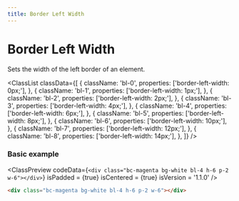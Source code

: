 ```yaml
---
title: Border Left Width
---
```



# Border Left Width

Sets the width of the left border of an element.

<ClassList
  classData={[
    {
      className: 'bl-0',
      properties: ['border-left-width: 0px;'],
    },
    {
      className: 'bl-1',
      properties: ['border-left-width: 1px;'],
    },
    {
      className: 'bl-2',
      properties: ['border-left-width: 2px;'],
    },
    {
      className: 'bl-3',
      properties: ['border-left-width: 4px;'],
    },
    {
      className: 'bl-4',
      properties: ['border-left-width: 6px;'],
    },
    {
      className: 'bl-5',
      properties: ['border-left-width: 8px;'],
    },
    {
      className: 'bl-6',
      properties: ['border-left-width: 10px;'],
    },
    {
      className: 'bl-7',
      properties: ['border-left-width: 12px;'],
    },
    {
      className: 'bl-8',
      properties: ['border-left-width: 14px;'],
    },
  ]}
/>

### Basic example

<ClassPreview
  codeData={`
    <div class="bc-magenta bg-white bl-4 h-6 p-2 w-6"></div>
  `}
  isPadded = {true}
  isCentered = {true}
  isVersion = '1.1.0'
/>

```html
<div class="bc-magenta bg-white bl-4 h-6 p-2 w-6"></div>
```